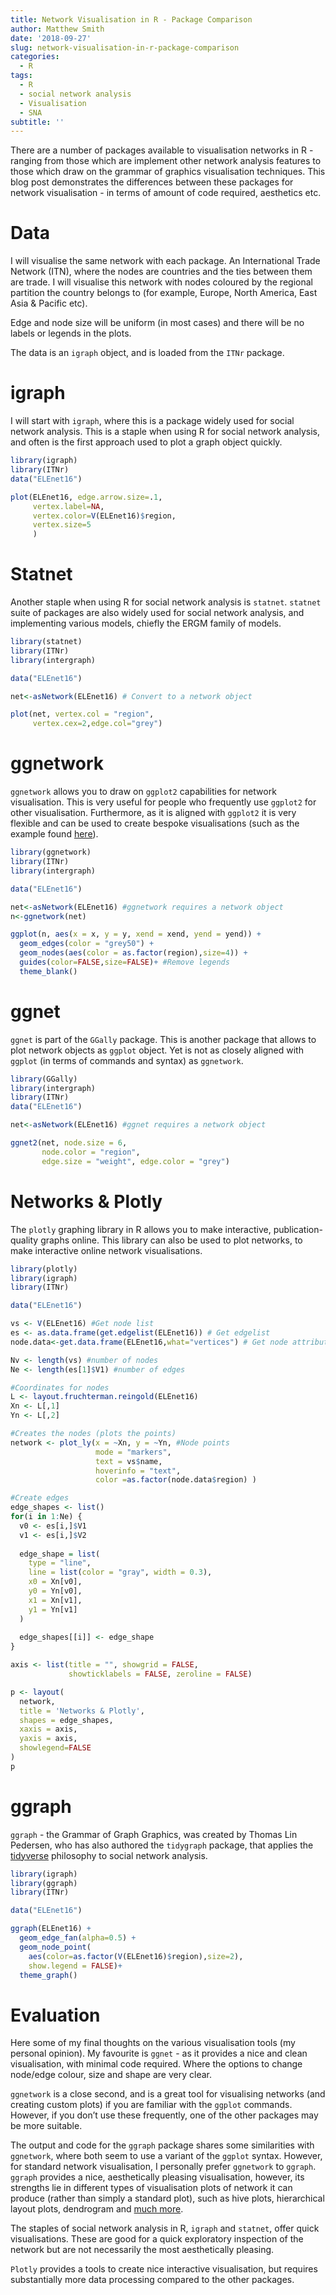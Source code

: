 ```yaml
---
title: Network Visualisation in R - Package Comparison
author: Matthew Smith
date: '2018-09-27'
slug: network-visualisation-in-r-package-comparison
categories:
  - R
tags:
  - R
  - social network analysis
  - Visualisation
  - SNA
subtitle: ''
---
```

There are a number of packages available to visualisation networks in R - ranging from those which are implement other network analysis features to those which draw on the grammar of graphics visualisation techniques. This blog post demonstrates the differences between these packages for network visualisation - in terms of amount of code required, aesthetics etc.

# Data
I will visualise the same network with each package. An International Trade Network (ITN), where the nodes are countries and the ties between them are trade. I will visualise this network with nodes coloured by the regional partition the country belongs to (for example, Europe, North America, East Asia & Pacific etc).

Edge and node size will be uniform (in most cases) and there will be no labels or legends in the plots.

The data is an `igraph` object, and is loaded from the `ITNr` package.


# igraph
I will start with `igraph`, where this is a package widely used for social network analysis. This is a staple when using R for social network analysis, and often is the first approach used to plot a graph object quickly. 

```r
library(igraph)
library(ITNr)
data("ELEnet16")

plot(ELEnet16, edge.arrow.size=.1, 
     vertex.label=NA,
     vertex.color=V(ELEnet16)$region,
     vertex.size=5
     ) 
```

# Statnet
Another staple when using R for social network analysis is `statnet`. `statnet` suite of packages are also widely used for social network analysis, and implementing various models, chiefly the ERGM family of models. 

```r
library(statnet)
library(ITNr)
library(intergraph)

data("ELEnet16")

net<-asNetwork(ELEnet16) # Convert to a network object

plot(net, vertex.col = "region",
     vertex.cex=2,edge.col="grey")

```

# ggnetwork
`ggnetwork` allows you to draw on `ggplot2` capabilities for network visualisation. This is very useful for people who frequently use `ggplot2` for other visualisation. Furthermore, as it is aligned with `ggplot2` it is very flexible and can be used to create bespoke visualisations (such as the example found [here](https://matthewsmith.rbind.io/post/country-networks-and-flags/)).   
```r
library(ggnetwork)
library(ITNr)
library(intergraph)

data("ELEnet16")

net<-asNetwork(ELEnet16) #ggnetwork requires a network object
n<-ggnetwork(net)

ggplot(n, aes(x = x, y = y, xend = xend, yend = yend)) +
  geom_edges(color = "grey50") +
  geom_nodes(aes(color = as.factor(region),size=4)) +
  guides(color=FALSE,size=FALSE)+ #Remove legends
  theme_blank()

```

# ggnet
`ggnet` is part of the `GGally` package. This is another package that allows to plot network objects as `ggplot` object. Yet is not as closely aligned with `ggplot` (in terms of commands and syntax) as `ggnetwork`. 

```r
library(GGally)
library(intergraph)
library(ITNr)
data("ELEnet16")

net<-asNetwork(ELEnet16) #ggnet requires a network object

ggnet2(net, node.size = 6, 
       node.color = "region", 
       edge.size = "weight", edge.color = "grey")

```

# Networks & Plotly
The `plotly` graphing library in R allows you to make interactive, publication-quality graphs online. This library can also be used to plot networks, to make interactive online network visualisations. 

```r
library(plotly)
library(igraph)
library(ITNr)

data("ELEnet16")

vs <- V(ELEnet16) #Get node list
es <- as.data.frame(get.edgelist(ELEnet16)) # Get edgelist
node.data<-get.data.frame(ELEnet16,what="vertices") # Get node attribute dataframe

Nv <- length(vs) #number of nodes
Ne <- length(es[1]$V1) #number of edges

#Coordinates for nodes
L <- layout.fruchterman.reingold(ELEnet16)
Xn <- L[,1]
Yn <- L[,2]

#Creates the nodes (plots the points)
network <- plot_ly(x = ~Xn, y = ~Yn, #Node points
                   mode = "markers", 
                   text = vs$name, 
                   hoverinfo = "text",
                   color =as.factor(node.data$region) )

#Create edges
edge_shapes <- list()
for(i in 1:Ne) {
  v0 <- es[i,]$V1
  v1 <- es[i,]$V2
  
  edge_shape = list(
    type = "line",
    line = list(color = "gray", width = 0.3),
    x0 = Xn[v0],
    y0 = Yn[v0],
    x1 = Xn[v1],
    y1 = Yn[v1]
  )
  
  edge_shapes[[i]] <- edge_shape
}

axis <- list(title = "", showgrid = FALSE, 
             showticklabels = FALSE, zeroline = FALSE)

p <- layout(
  network,
  title = 'Networks & Plotly',
  shapes = edge_shapes,
  xaxis = axis,
  yaxis = axis,
  showlegend=FALSE
)
p

```

# ggraph
`ggraph` - the Grammar of Graph Graphics, was created by Thomas Lin Pedersen, who has also authored the `tidygraph` package, that applies the [tidyverse](https://www.tidyverse.org/) philosophy to social network analysis.

```r
library(igraph)
library(ggraph)
library(ITNr)

data("ELEnet16")

ggraph(ELEnet16) + 
  geom_edge_fan(alpha=0.5) + 
  geom_node_point(
    aes(color=as.factor(V(ELEnet16)$region),size=2),
    show.legend = FALSE)+
  theme_graph()
```

# Evaluation
Here some of my final thoughts on the various visualisation tools (my personal opinion). My favourite is `ggnet` - as it provides a nice and clean visualisation, with minimal code required. Where the options to change node/edge colour, size and shape are very clear.

`ggnetwork` is a close second, and is a great tool for visualising networks (and creating custom plots) if you are familiar with the `ggplot` commands. However, if you don't use these frequently, one of the other packages may be more suitable.

The output and code for the `ggraph` package shares some similarities with `ggnetwork`, where both seem to use a variant of the `ggplot` syntax. However, for standard network visualisation, I personally prefer `ggnetwork` to `ggraph`. `ggraph` provides a nice, aesthetically pleasing visualisation, however, its strengths lie in different types of visualisation plots of network it can produce (rather than simply a standard plot), such as hive plots, hierarchical layout plots, dendrogram and [much more](https://www.data-imaginist.com/2017/ggraph-introduction-layouts/). 

The staples of social network analysis in R, `igraph` and `statnet`, offer quick visualisations. These are good for a quick exploratory inspection of the network but are not necessarily the most aesthetically pleasing. 

`Plotly` provides a tools to create nice interactive visualisation, but requires substantially more data processing compared to the other packages. 

